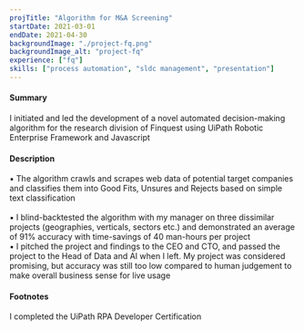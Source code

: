 ```yaml
---
projTitle: "Algorithm for M&A Screening"
startDate: 2021-03-01
endDate: 2021-04-30
backgroundImage: "./project-fq.png"
backgroundImage_alt: "project-fq"
experience: ["fq"]
skills: ["process automation", "sldc management", "presentation"]
---
```


<h4>Summary</h4>
I initiated and led the development of a novel automated decision-making algorithm for the research division of Finquest
using UiPath Robotic Enterprise Framework and Javascript

<h4>Description</h4>
▪ The algorithm crawls and scrapes web data of potential target companies and 
classifies them into Good Fits, Unsures and Rejects based on simple text classification <br></br>
▪ I blind-backtested the algorithm with my manager on three dissimilar projects (geographies, verticals, sectors etc.) 
and demonstrated an average of 91% accuracy with time-savings of 40 man-hours per project<br/>
▪ I pitched the project and findings to the CEO and CTO, and passed the project to the Head of Data and AI when I left. 
My project was considered promising, but accuracy was still too low compared to human judgement to
make overall business sense for live usage

<h4>Footnotes</h4>
I completed the UiPath RPA Developer Certification
